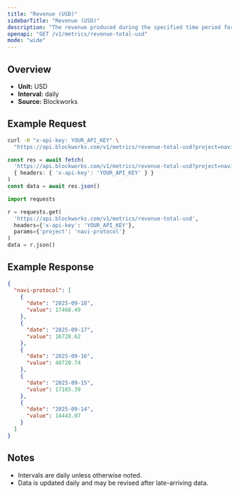 ```yaml
---
title: "Revenue (USD)"
sidebarTitle: "Revenue (USD)"
description: "The revenue produced during the specified time period for given project."
openapi: "GET /v1/metrics/revenue-total-usd"
mode: "wide"
---
```


## Overview

- **Unit:** USD
- **Interval:** daily
- **Source:** Blockworks

## Example Request

<CodeGroup>

```bash cURL
curl -H "x-api-key: YOUR_API_KEY" \
  "https://api.blockworks.com/v1/metrics/revenue-total-usd?project=navi-protocol"
```

```typescript TypeScript
const res = await fetch(
  'https://api.blockworks.com/v1/metrics/revenue-total-usd?project=navi-protocol',
  { headers: { 'x-api-key': 'YOUR_API_KEY' } }
)
const data = await res.json()
```

```python Python
import requests

r = requests.get(
  'https://api.blockworks.com/v1/metrics/revenue-total-usd',
  headers={'x-api-key': 'YOUR_API_KEY'},
  params={'project': 'navi-protocol'}
)
data = r.json()
```

</CodeGroup>

## Example Response

```json
{
  "navi-protocol": [
    {
      "date": "2025-09-18",
      "value": 17468.49
    },
    {
      "date": "2025-09-17",
      "value": 16728.62
    },
    {
      "date": "2025-09-16",
      "value": 40720.74
    },
    {
      "date": "2025-09-15",
      "value": 17165.39
    },
    {
      "date": "2025-09-14",
      "value": 14443.07
    }
  ]
}
```

## Notes
- Intervals are daily unless otherwise noted.
- Data is updated daily and may be revised after late-arriving data.